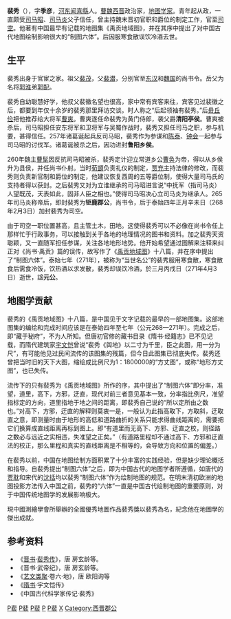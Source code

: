 {{Infobox Biography
| subject_name = 裴秀 
| image_name = 
| image_size = 
| image_caption = 
| date_of_birth = 224年
| place_of_birth = [[曹魏|魏国]][[河東郡_(中國)|河东]][[闻喜縣|闻喜]]
| date_of_death = 271年
| place_of_death = [[西晋|西晋]]
| occupation = 地圖學家、地理学家
}}

'''裴秀'''（{{bd|224年||271年|4月3日|catIdx=P裴}}），字'''季彦'''，[[河東郡_(中國)|河东]][[闻喜縣|闻喜縣]]人。[[曹魏|曹魏]][[西晋|西晋]]政治家，[[地图学家|地图学家]]。青年起从政，一直颇受[[司马昭|司马昭]]、[[司马炎|司马炎]]父子信任，曾主持魏末晋初官职和爵位的制定工作，官至[[司空|司空]]。他著有中国最早有记载的地图集《禹贡地域图》，并在其序中提出了对中国古代地图绘制影响很大的“制图六体”。后因服寒食散误饮冷酒去世。

== 生平 ==
裴秀出身于官宦之家。祖父[[裴茂_(東漢)|裴茂]]，父[[裴潜|裴潜]]，分别官至[[东汉|东汉]]和[[曹魏|魏国]]的尚书令。岳父为名将[[郭淮|郭淮]]弟[[郭配|郭配]]。

裴秀自幼聪慧好学，他叔父裴徽名望也很高，家中常有宾客来往，宾客见过裴徽之后，都要到年仅十余岁的裴秀那里拜访交谈。时人称之“后起领袖有裴秀。”后[[毌丘俭|毌丘俭]]把他推荐给大将军[[曹爽|曹爽]]。曹爽遂任命裴秀为黄门侍郎，袭父爵'''清阳亭侯'''。曹爽被杀后，司马昭担任安东将军和卫将军与吴蜀作战时，裴秀又担任司马之职，参与机要，甚得信任。257年诸葛诞起兵反司马昭，裴秀作为参谋和[[陈泰_(三国)|陈泰]]、[[钟会|钟会]]一起参与司马昭的讨伐军。诸葛诞被杀之后，因功进封'''鲁阳乡侯'''。

260年魏主[[曹髦|曹髦]]因反抗司马昭被杀，裴秀定计迎立常道乡公[[曹奂|曹奂]]为帝，得以从乡侯升为县侯，并任尚书仆射。当时[[荀顗|荀顗]]负责礼仪的制定，[[贾充|贾充]]主持法律的修改，而裴秀则负责新官制和爵位的制定，他建议恢复西周的五等爵位制，使得大量司马氏的支持者得以获封。之后裴秀又对为立谁继承的司马昭进言说“中抚军（指司马炎）人望既茂，天表如此，固非人臣之相也。”使得司马昭决心立司马炎为继承人。265年司马炎称帝后，即封裴秀为'''钜鹿郡公'''，尚书令，后于泰始四年正月辛未日（268年2月3日）加封裴秀为司空。

由于司空一职位置甚高，且主管土木，田地。这使得裴秀可以不必像在尚书令任上那样忙于行政事务，可以接触到关于各地的地理情况的图书和资料。加之裴秀天资聪颖，又一直随军担任参谋，关注各地地形地势。他开始希望通过图解来注释来纠正对《尚书·禹贡》篇的误传，故写作了《[[禹贡地域图|禹贡地域图]]》十八篇，并在序中提出了“制图六体”。泰始七年（271年），被称为“当世名公”的裴秀服用寒食散，寒食散食后需食冷饭，饮热酒以求发散，裴秀却误饮冷酒，於三月丙戌日（271年4月3日）逝世，諡'''元公'''。

==地图学贡献==
裴秀的《禹贡地域图》十八篇，是中国见于文字记载的最早的一部地图集。这部地图集的编绘和完成时间应该是在泰始四年至七年（公元268—271年）。完成之后，即“藏于秘府”，不为人所知。但唐初官修的藏书目录《隋书·经籍志》已不见记载，而隋代建筑家[[宇文恺|宇文恺]]曾说“裴秀《舆地》以二寸为千里，臣之此图，用一分为尺”，有可能他见过民间流传的该图集的残篇，但今日此图集已彻底失传。裴秀还曾把当时旧的天下大图，缩绘成比例尺为1：1800000的“方丈图”，或称“地形方丈图”，也已失传。

流传下的只有裴秀为《禹贡地域图》所作的序，其中提出了“制图六体”即分率，准望，道里，高下，方邪，迂直，现代对前三者意见基本一致，分率指比例尺，准望指标定的方向，道里指地于地之间的距离，即裴秀自己说的“所以定所由之数也。”对高下，方邪，迂直的解释则莫衷一是，一般认为此指高取下，方取斜，迂取直之意，即测量时由于地形的高低和道路曲折的关系只能求得曲线距离的，需要把它们换算成直线距离再标到图上。即“有道里而无高下、方邪、迂直之校，则径路之数必与远近之实相违，失准望之正矣。”（有道路里程却不通过高下、方邪和迂直法的校正，那么里程和真实的直线距离是不相等的，会导致方向和位置的偏差。）

在裴秀以前，中国在地图绘制方面积累了十分丰富的实践经验，但是缺少理论概括和指导。自裴秀提出“制图六体”之后，即为中国古代的地图学者所遵循，如唐代的[[贾耽|贾耽]]和宋代的[[沈括|沈括]]均以裴秀“制图六体”作为绘制地图的规范。在明末清初欧洲的地图投影方法传入中国之前，裴秀的“六体”一直是中国古代绘制地图的重要原则，对于中国传统地图学的发展影响极大。

現中國測繪學會所舉辦的全國優秀地圖作品裴秀獎以裴秀為名，紀念他在地圖學的傑出成就。

==参考资料==
*《[[晋书|晋书]]·[[s:晉書/卷035#裴秀|裴秀传]]》，唐 房玄龄等。
*《晋书·武帝纪》，唐 房玄龄等。
*《[[艺文类聚|艺文类聚]]·卷六·地》，唐 欧阳询等
*《[[隋书|隋书]]·宇文恺传》
*《中国古代科学家传记·裴秀》

{{start box}}
{{s-before|[[荀顗|荀顗]]}}
{{s-title|[[西晉|西晉]][[司空|司空]]|268年－271年}}
{{s-after|[[賈充|賈充]]}}
{{end box}}

[[Category:曹魏政治人物|P裴]]
[[Category:西晋司空|P裴]]
[[Category:中国地理学家|P裴]]
[[Category:中国地图制作者|P]]
[[Category:闻喜人|P裴]]
[[Category:河东裴氏|X]]
[[Category:西晋郡公|Category:西晋郡公]]